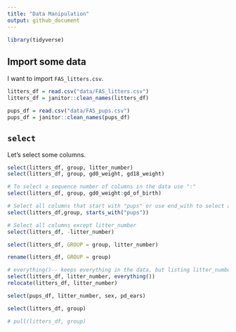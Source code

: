 ```yaml
---
title: "Data Manipulation"
output: github_document
---
```


```r
library(tidyverse)
```

## Import some data

I want to import `FAS_litters.csv`.

```r
litters_df = read.csv("data/FAS_litters.csv")
litters_df = janitor::clean_names(litters_df)

pups_df = read.csv("data/FAS_pups.csv")
pups_df = janitor::clean_names(pups_df)
```

## `select`

Let's select some columns.

```r
select(litters_df, group, litter_number)
select(litters_df, group, gd0_weight, gd18_weight)

# To select a sequence number of columns in the data use ":"
select(litters_df, group, gd0_weight:gd_of_birth)

# Select all columns that start with "pups" or use end_with to select all columns that end with specific characters or contains
select(litters_df,group, starts_with("pups"))

# Select all columns except litter_number
select(litters_df, -litter_number)

select(litters_df, GROUP = group, litter_number)

rename(litters_df, GROUP = group)

# everything()-- keeps everything in the data, but listing litter_number first, relocating columns
select(litters_df, litter_number, everything())
relocate(litters_df, litter_number)

select(pups_df, litter_number, sex, pd_ears)

select(litters_df, group)

# pull(litters_df, group)
```

